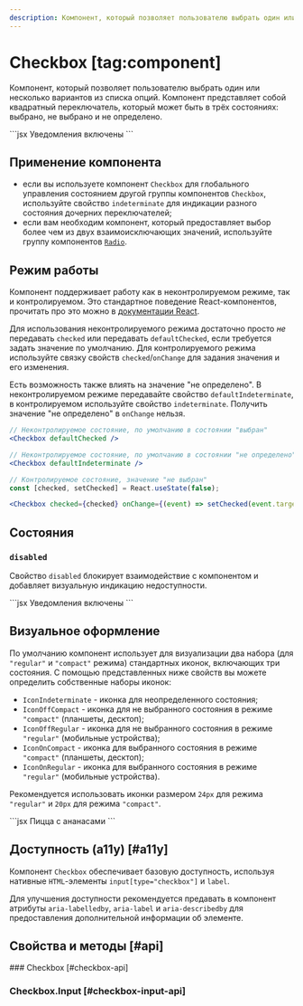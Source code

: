 ```yaml
---
description: Компонент, который позволяет пользователю выбрать один или несколько вариантов из списка опций.
---
```


<Overview group="forms">

# Checkbox [tag:component]

Компонент, который позволяет пользователю выбрать один или несколько вариантов из списка опций.
Компонент представляет собой квадратный переключатель, который может быть в трёх состояниях: выбрано, не выбрано и не определено.

</Overview>

<Playground>
  ```jsx
  <Checkbox name="notifications">Уведомления включены</Checkbox>
  ```
</Playground>

## Применение компонента

- если вы используете компонент `Checkbox` для глобального управления состоянием другой группы компонентов `Checkbox`, используйте
  свойство `indeterminate` для индикации разного состояния дочерних переключателей;
- если вам необходим компонент, который предоставляет выбор более чем из двух взаимоисключающих значений,
  используйте группу компонентов [`Radio`](/components/radio).

## Режим работы

Компонент поддерживает работу как в неконтролируемом режиме, так и контролируемом. Это стандартное поведение
React-компонентов, прочитать про это можно в [документации React](https://react.dev/reference/react-dom/components/input#controlling-an-input-with-a-state-variable).

Для использования неконтролируемого режима достаточно просто _не_ передавать `checked` или передавать `defaultChecked`, если
требуется задать значение по умолчанию.
Для контролируемого режима используйте связку свойств `checked`/`onChange` для задания значения и его изменения.

Есть возможность также влиять на значение "не определено". В неконтролируемом режиме передавайте свойство `defaultIndeterminate`,
в контролируемом используйте свойство `indeterminate`. Получить значение "не определено" в `onChange` нельзя.

```jsx
// Неконтролируемое состояние, по умолчанию в состоянии "выбран"
<Checkbox defaultChecked />

// Неконтролируемое состояние, по умолчанию в состоянии "не определено"
<Checkbox defaultIndeterminate />

// Контролируемое состояние, значение "не выбран"
const [checked, setChecked] = React.useState(false);

<Checkbox checked={checked} onChange={(event) => setChecked(event.target.checked)} />;
```

## Состояния

### `disabled`

Свойство `disabled` блокирует взаимодействие с компонентом и добавляет визуальную индикацию недоступности.

<Playground>
  ```jsx
  <Checkbox name="notifications" disabled>
    Уведомления включены
  </Checkbox>
  ```
</Playground>

## Визуальное оформление

По умолчанию компонент использует для визуализации два набора (для `"regular"` и `"compact"` режима) стандартных иконок,
включающих три состояния. С помощью представленных ниже свойств вы можете определить собственные наборы иконок:

- `IconIndeterminate` - иконка для неопределенного состояния;
- `IconOffCompact` - иконка для не выбранного состояния в режиме `"compact"` (планшеты, десктоп);
- `IconOffRegular` - иконка для не выбранного состояния в режиме `"regular"` (мобильные устройства);
- `IconOnCompact` - иконка для выбранного состояния в режиме `"compact"` (планшеты, десктоп);
- `IconOnRegular` - иконка для выбранного состояния в режиме `"regular"` (мобильные устройства).

Рекомендуется использовать иконки размером `24px` для режима `"regular"` и `20px` для режима `"compact"`.

<Playground>
  ```jsx
  <Checkbox
    IconOffCompact={Icon20LikeOutline}
    IconOffRegular={Icon24LikeOutline}
    IconOnCompact={Icon20Like}
    IconOnRegular={Icon24Like}
  >
    Пицца с ананасами
  </Checkbox>
  ```
</Playground>

## Доступность (a11y) [#a11y]

Компонент `Checkbox` обеспечивает базовую доступность, используя нативные `HTML`-элементы `input[type="checkbox"]` и `label`.

Для улучшения доступности рекомендуется предавать в компонент атрибуты `aria-labelledby`, `aria-label` и `aria-describedby`
для предоставления дополнительной информации об элементе.

## Свойства и методы [#api]

<PropsTable name="Checkbox">
### Checkbox [#checkbox-api]

### Checkbox.Input [#checkbox-input-api]

</PropsTable>
